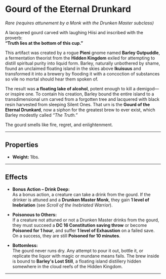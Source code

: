 # Gourd of the Eternal Drunkard

_Rare (requires attunement by a Monk with the Drunken Master subclass)_

A lacquered gourd carved with laughing Hiisi and inscribed with the proverb:  
**“Truth lies at the bottom of this cup.”**

This artifact was created by a rogue **Pieni** gnome named **Barley Gutpuddle**, a fermentation theorist from the **Hidden Kingdom** exiled for attempting to distill spiritual purity into liquid form. Barley, naturally unbothered by shame, found an unclaimed floating island in the skies above **Ikuisuus** and transformed it into a brewery by flooding it with a concoction of substances so vile no mortal should hear them spoken of.

The result was **a floating lake of alcohol**, potent enough to kill a demigod—or inspire one. To contain his creation, Barley bound the entire island to a transdimensional urn carved from a forgotten tree and lacquered with black resin harvested from sleeping Silent Ones. That urn is the **Gourd of the Eternal Drunkard**, now a siphon for the greatest brew to ever exist, which Barley modestly called _“The Truth.”_

The gourd smells like fire, regret, and enlightenment.

---

## Properties

- **Weight:** 1lbs.

---

## Effects

- **Bonus Action – Drink Deep:**  
  As a bonus action, a creature can take a drink from the gourd. If the drinker is attuned and a **Drunken Master Monk**, they gain **1 level of Inebriation** (see _Scroll of the Inebriated Warrior_).

- **Poisonous to Others:**  
  If a creature not attuned or not a Drunken Master drinks from the gourd, they must succeed a **DC 16 Constitution saving throw** or become **Poisoned for 1 hour**, and suffer **1 level of Exhaustion** on a failed save. On a success, they are still **Poisoned for 10 minutes**.

- **Bottomless:**  
  The gourd never runs dry. Any attempt to pour it out, bottle it, or replicate the liquor with magic or mundane means fails. The brew inside is bound to **Barley's Lost Still**, a floating island distillery hidden somewhere in the cloud reefs of the Hidden Kingdom.

---
